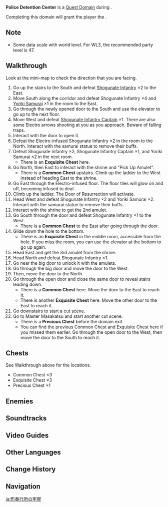 {{Domain Infobox
|image        = Domain Police Detention Center.png
|type         = Quest
|description  = A location being used by the Police Station for temporarily detaining criminals. As well as being heavily guarded, there are also all manners of mechanisms to prevent criminals from escaping.
|subarea      = Inazuma City
|area         = Narukami Island
|quest        = A Flower Blooms in a Prison
|quest_type   = Archon
|region       = Inazuma
|requiredAR   = 30
|recLevel     = <!--90-->
|recElements  = Pyro, Cryo<!--in-game order-->
|trial        = 
}}
'''Police Detention Center''' is a [[Quest Domain]] during {{Quest|A Flower Blooms in a Prison}}.

Completing this domain will grant the player the {{Achievement|Jailhouse Fiesta}}.

==Note==
* Some data scale with world level. For WL3, the recommended party level is 47.

==Walkthrough==
Look at the mini-map to check the direction that you are facing.
# Go up the stairs to the South and defeat [[Shogunate Infantry]] ×2 to the East.
# Move South along the corridor and defeat Shogunate Infantry ×4 and [[Yoriki Samurai]] ×1 in the room to the East.
# Go through the newly opened door to the South and use the elevator to go up to the next floor.
# Move West and defeat [[Shogunate Infantry Captain]] ×1. There are also some Electro arrows shooting at you as you approach. Beware of falling traps.
# Interact with the door to open it.
# Defeat the Electro-infused Shogunate Infantry ×2 in the room to the North. Interact with the samurai statue to remove their buffs.
# Defeat Shogunate Infantry ×2, Shogunate Infantry Captain ×1, and Yoriki Samurai ×2 in the next room.
#* There is an '''Exquisite Chest''' here.
# Go North, then East to interact with the shrine and "Pick Up Amulet".
#* There is a '''Common Chest''' upstairs. Climb up the ladder to the West instead of heading East to the shrine.
# Go East through the Electro-infused floor. The floor tiles will glow on and off, becoming infused to deal {{Color|Electro DMG}}.
# Climb up the ladder. The Door of Resurrection will activate.
# Head West and defeat Shogunate Infantry ×2 and Yoriki Samurai ×2. Interact with the samurai statue to remove their buffs.
# Interact with the shrine to get the 2nd amulet.
# Go South through the door and defeat Shogunate Infantry ×1 to the West.
#* There is a '''Common Chest''' to the East after going through the door.
# Glide down the hole to the bottom.
#* There is an '''Exquisite Chest''' in the middle room, accessible from the hole. If you miss the room, you can use the elevator at the bottom to go up again.
# Head East and get the 3rd amulet from the shrine.
# Head North and defeat Shogunate Infantry ×1.
# Go near the big door to unlock it with the amulets.
# Go through the big door and move the door to the West.
# Then, move the door to the North.
# Go through the open door and close the same door to reveal stairs leading down.
#* There is a '''Common Chest''' here. Move the door to the East to reach it.
#* There is another '''Exquisite Chest''' here. Move the other door to the East to reach it.
# Go downstairs to start a cut scene.
# Go to Master Masakatsu and start another cut scene.
#* There is a '''Precious Chest''' before the domain exit.
#* You can find the previous Common Chest and Exquisite Chest here if you missed them earlier. Go through the open door to the West, then move the door to the South to reach it.

==Chests==
See Walkthrough above for the locations.
*Common Chest ×3
*Exquisite Chest ×3
*Precious Chest ×1

==Enemies== 
{{Enemy List|Yoriki Samurai;Shogunate Infantry;Shogunate Infantry Captain}}
<!--
==Gallery==
<gallery>
</gallery>
-->

==Soundtracks==
{{Soundtracks by Category Table|type=domain}}

==Video Guides==
{{EVT
|video1   = https://youtu.be/7DD7qQk31b4
|caption1 = Police Detention Center Guide (7 Chests)
}}

==Other Languages==
{{Other Languages
|en      = Police Detention Center
|zhs     = 町奉行所收监处
|zhs_rm  = Tīngfèngxíngsuǒ Shōujiān Chù
|zht     = 町奉行所收監處
|zht_rm  = Tīngfèngxíngsuǒ Shōujiān Chù
|zh_tl   = Detention Center of the Machi-Bugyou
|ja      = 町奉行所の牢屋
|ja_rm   = Machibugyou-sho no Rouya
|ja_tl   = {{w|Machi-bugyō|Machi-Bugyou}} Jailhouse
|ko      = 텐료 봉행소 수감처
|ko_rm   = Tenryo Bonghaeng Sugamcheo
|ko_tl   = Tenryou Commission Jail
|es      = Calabozo de la comisaría de policía
|es_tl   = Dungeon of the Police Station
|fr      = Centre de détention
|fr_tl   = Detention Center
|ru      = Полицейский изолятор
|ru_tl   = Police Detention Center
|th      = เขตแดนแห่งกองปราบปราม
|th_rm   = 
|th_tl   = 
|vi      = Phòng Giam Sở Trị An
|vi_tl   =Security Detention Room 
|de      = Polizeihaftanstalt
|de_tl   = Police Detention Center
|id      = Police Detention Center
|pt      = Centro de Detenção Policial
|pt_tl   = 
|tr      = Polis Gözaltı Merkezi
|tr_tl   = 
|it      = Centro di detenzione della polizia
|it_tl   = 
}}

==Change History==
{{Change History|2.0}}

==Navigation==
{{Domain Navbox|Temporary}}

[[ja:町奉行所の牢屋]]